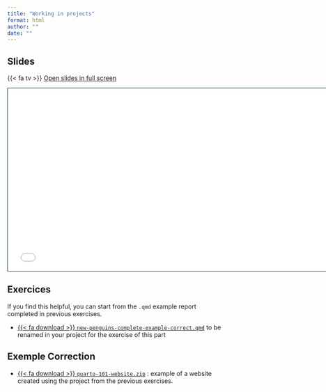 ```yaml
---
title: "Working in projects"
format: html
author: ""
date: ""
---
```


## Slides

{{< fa tv >}} [Open slides in full screen](3-projects.html)

```{=html}
<iframe class="slide-deck" src="3-projects.html" height="420" width="747" style="border: 1px solid #123233;"></iframe>
```

## Exercices

If you find this helpful, you can start from the `.qmd` example report completed in previous exercises.

-   <a href="https://raw.githubusercontent.com/cderv/tuto-quarto-user-2024/main/exemples-correction/new-penguins-complete-example-correct.qmd">{{< fa download >}} `new-penguins-complete-example-correct.qmd`</i></a> to be renamed in your project for the exercise of this part

## Exemple Correction 

-   <a href="https://raw.githubusercontent.com/cderv/tuto-quarto-user-2024/main/exemples-correction/quarto-101-website.zip">{{< fa download >}} `quarto-101-website.zip`</i></a> : example of a website created using the project from the previous exercises.